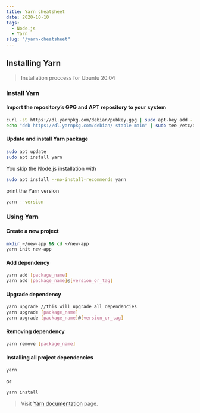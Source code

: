 ```yaml
---
title: Yarn cheatsheet
date: 2020-10-10
tags: 
  - Node.js
  - Yarn
slug: "/yarn-cheatsheet"
---
```



## Installing Yarn 

> Installation proccess for Ubuntu 20.04

### Install Yarn

#### Import the repository’s GPG  and APT repository to your system
```bash
curl -sS https://dl.yarnpkg.com/debian/pubkey.gpg | sudo apt-key add -
echo "deb https://dl.yarnpkg.com/debian/ stable main" | sudo tee /etc/apt/sources.list.d/yarn.list
```

#### Update and install Yarn package
```bash
sudo apt update
sudo apt install yarn
```

You skip the Node.js installation with
```bash
sudo apt install --no-install-recommends yarn
```

print the Yarn version
```bash
yarn --version
```

### Using Yarn

#### Create a new project

```bash
mkdir ~/new-app && cd ~/new-app
yarn init new-app
```

#### Add dependency
```bash
yarn add [package_name]
yarn add [package_name]@[version_or_tag]
```

#### Upgrade dependency

```bash
yarn upgrade //this will upgrade all dependencies
yarn upgrade [package_name]
yarn upgrade [package_name]@[version_or_tag]
```

#### Removing dependency 
```bash
yarn remove [package_name]
```

#### Installing all project dependencies
```bash
yarn
```
or

```bash
yarn install
```


> Visit [Yarn documentation](https://classic.yarnpkg.com/en/docs) page.
